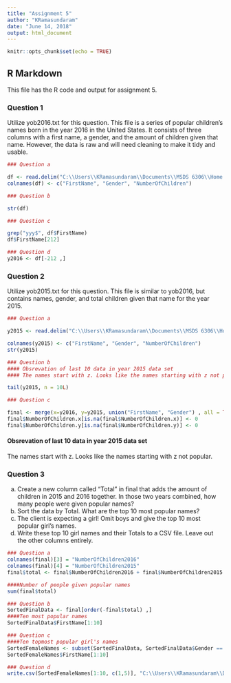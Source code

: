 ---
title: "Assignment 5"
author: "KRamasundaram"
date: "June 14, 2018"
output: html_document
---


```{r setup, include=FALSE}
knitr::opts_chunk$set(echo = TRUE)
```

## R Markdown
This file has the R code and output for assignment 5.

### Question 1
Utilize yob2016.txt for this question. This file is a series of popular children's names born in the year 2016 in the United States.  It consists of three columns with a first name, a gender, and the amount of children given that name.  However, the data is raw and will need cleaning to make it tidy and usable.


```{r}
### Question a

df <- read.delim("C:\\Users\\KRamasundaram\\Documents\\MSDS 6306\\Home Work\\Assignment 5\\yob2016.txt", header = FALSE, sep =";")
colnames(df) <- c("FirstName", "Gender", "NumberOfChildren")

### Question b

str(df)

### Question c

grep("yyy$", df$FirstName)
df$FirstName[212]

### Question d
y2016 <- df[-212 ,]


```
### Question 2
Utilize yob2015.txt for this question.  This file is similar to yob2016, but contains names, gender, and total children given that name for the year 2015.

```{r}
### Question a

y2015 <- read.delim("C:\\Users\\KRamasundaram\\Documents\\MSDS 6306\\Home Work\\Assignment 5\\yob2015.txt", header = FALSE, sep =",")

colnames(y2015) <- c("FirstName", "Gender", "NumberOfChildren")
str(y2015)

### Question b
#### Obsrevation of last 10 data in year 2015 data set
#### The names start with z. Looks like the names starting with z not popular.

tail(y2015, n = 10L)

### Question c

final <- merge(x=y2016, y=y2015, union("FirstName", "Gender") , all = TRUE)
final$NumberOfChildren.x[is.na(final$NumberOfChildren.x)] <- 0
final$NumberOfChildren.y[is.na(final$NumberOfChildren.y)] <- 0

```
#### Obsrevation of last 10 data in year 2015 data set
The names start with z. Looks like the names starting with z not popular.

### Question 3
a) Create a new column called "Total" in final that adds the amount of children in 2015 and 2016 together.  In those two years combined, how many people were given popular names?
b) Sort the data by Total.  What are the top 10 most popular names?
c) The client is expecting a girl!  Omit boys and give the top 10 most popular girl's names.
d) Write these top 10 girl names and their Totals to a CSV file.  Leave out the other columns entirely.

```{r}
### Question a
colnames(final)[3] = "NumberOfChildren2016"
colnames(final)[4] = "NumberOfChildren2015"
final$total <- final$NumberOfChildren2016 + final$NumberOfChildren2015

####Number of people given popular names
sum(final$total)

### Question b
SortedFinalData <- final[order(-final$total) ,]
####Ten most popular names
SortedFinalData$FirstName[1:10]

### Question c
####Ten topmost popular girl's names
SortedFemaleNames <- subset(SortedFinalData, SortedFinalData$Gender == "F")
SortedFemaleNames$FirstName[1:10]

### Question d
write.csv(SortedFemaleNames[1:10, c(1,5)], "C:\\Users\\KRamasundaram\\Documents\\MSDS 6306\\Home Work\\Assignment 5\\BabyGirlNames.txt", row.names = FALSE)

```